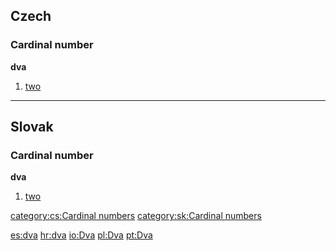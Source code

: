 == Czech ==
=== Cardinal number ===
'''dva'''
#[[two]]
----
== Slovak ==
=== Cardinal number ===
'''dva'''
#[[two]]

[[category:cs:Cardinal numbers]]
[[category:sk:Cardinal numbers]]

[[es:dva]]
[[hr:dva]]
[[io:Dva]]
[[pl:Dva]]
[[pt:Dva]]